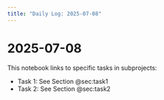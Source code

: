```yaml
---
title: "Daily Log: 2025-07-08"
---
```


# 2025-07-08

This notebook links to specific tasks in subprojects:

- Task 1: See Section @sec:task1
- Task 2: See Section @sec:task2
